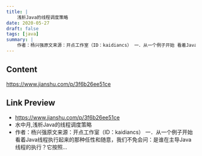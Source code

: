 ```yaml
---
title: |
    浅析Java的线程调度策略
date: 2020-05-27
draft: false
tags: [java]
summary: |
    作者：杨兴强原文来源：开点工作室（ID：kaidiancs） 一．从一个例子开始 看着Java线程执行起来的那种任性和随意，我们不免会问：是谁在主导Java线程的执行？它按照...
---
```


## Content

https://www.jianshu.com/p/3f6b26ee51ce

## Link Preview

- https://www.jianshu.com/p/3f6b26ee51ce
- 水中月,浅析Java的线程调度策略
- 作者：杨兴强原文来源：开点工作室（ID：kaidiancs） 一．从一个例子开始 看着Java线程执行起来的那种任性和随意，我们不免会问：是谁在主导Java线程的执行？它按照...
